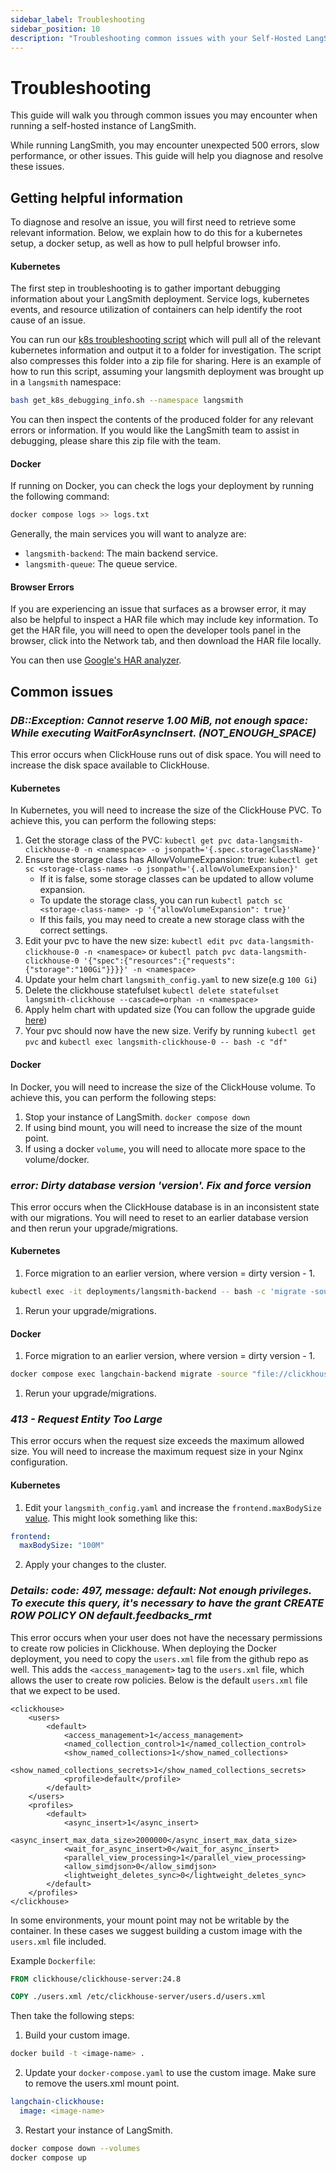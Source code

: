 ```yaml
---
sidebar_label: Troubleshooting
sidebar_position: 10
description: "Troubleshooting common issues with your Self-Hosted LangSmith instance."
---
```


# Troubleshooting

This guide will walk you through common issues you may encounter when running a self-hosted instance of LangSmith.

While running LangSmith, you may encounter unexpected 500 errors, slow performance, or other issues. This guide will help you diagnose and resolve these issues.

## Getting helpful information
To diagnose and resolve an issue, you will first need to retrieve some relevant information. Below, we explain how to do this for a kubernetes setup, a docker setup, as well as how to pull helpful browser info.

#### Kubernetes

The first step in troubleshooting is to gather important debugging information about your LangSmith deployment. Service logs, kubernetes events, and resource utilization of containers can help identify the root cause of an issue.

You can run our [k8s troubleshooting script](https://github.com/langchain-ai/helm/blob/main/charts/langsmith/scripts/get_k8s_debugging_info.sh) which will pull all of the relevant kubernetes information and output it to a folder for investigation. The script also compresses this folder into a zip file for sharing. Here is an example of how to run this script, assuming your langsmith deployment was brought up in a `langsmith` namespace:
```bash
bash get_k8s_debugging_info.sh --namespace langsmith
```
You can then inspect the contents of the produced folder for any relevant errors or information. If you would like the LangSmith team to assist in debugging, please share this zip file with the team. 

#### Docker

If running on Docker, you can check the logs your deployment by running the following command:

```bash
docker compose logs >> logs.txt
```

Generally, the main services you will want to analyze are:

- `langsmith-backend`: The main backend service.
- `langsmith-queue`: The queue service.

#### Browser Errors

If you are experiencing an issue that surfaces as a browser error, it may also be helpful to inspect a HAR file which may include key information. To get the HAR file, you will need to open the developer tools panel in the browser, click into the Network tab, and then download the HAR file locally.

You can then use [Google's HAR analyzer](https://toolbox.googleapps.com/apps/har_analyzer/).   

## Common issues

### _DB::Exception: Cannot reserve 1.00 MiB, not enough space: While executing WaitForAsyncInsert. (NOT_ENOUGH_SPACE)_

This error occurs when ClickHouse runs out of disk space. You will need to increase the disk space available to ClickHouse.

#### Kubernetes

In Kubernetes, you will need to increase the size of the ClickHouse PVC. To achieve this, you can perform the following steps:

1. Get the storage class of the PVC: `kubectl get pvc data-langsmith-clickhouse-0 -n <namespace> -o jsonpath='{.spec.storageClassName}'`
1. Ensure the storage class has AllowVolumeExpansion: true: `kubectl get sc <storage-class-name> -o jsonpath='{.allowVolumeExpansion}'`
   - If it is false, some storage classes can be updated to allow volume expansion.
   - To update the storage class, you can run `kubectl patch sc <storage-class-name> -p '{"allowVolumeExpansion": true}'`
   - If this fails, you may need to create a new storage class with the correct settings.
1. Edit your pvc to have the new size: `kubectl edit pvc data-langsmith-clickhouse-0 -n <namespace>` or `kubectl patch pvc data-langsmith-clickhouse-0 '{"spec":{"resources":{"requests":{"storage":"100Gi"}}}}' -n <namespace>`
1. Update your helm chart `langsmith_config.yaml` to new size(e.g `100 Gi`)
1. Delete the clickhouse statefulset `kubectl delete statefulset langsmith-clickhouse --cascade=orphan -n <namespace>`
1. Apply helm chart with updated size (You can follow the upgrade guide [here](./upgrades))
1. Your pvc should now have the new size. Verify by running `kubectl get pvc` and `kubectl exec langsmith-clickhouse-0 -- bash -c "df"`

#### Docker

In Docker, you will need to increase the size of the ClickHouse volume. To achieve this, you can perform the following steps:

1. Stop your instance of LangSmith. `docker compose down`
1. If using bind mount, you will need to increase the size of the mount point.
1. If using a docker `volume`, you will need to allocate more space to the volume/docker.

### _error: Dirty database version 'version'. Fix and force version_

This error occurs when the ClickHouse database is in an inconsistent state with our migrations. You will need to reset to an earlier database version and then rerun your upgrade/migrations.

#### Kubernetes

1. Force migration to an earlier version, where version = dirty version - 1.

```bash
kubectl exec -it deployments/langsmith-backend -- bash -c 'migrate -source "file://clickhouse/migrations" -database "clickhouse://$CLICKHOUSE_HOST:$CLICKHOUSE_NATIVE_PORT?username=$CLICKHOUSE_USER&password=$CLICKHOUSE_PASSWORD&database=$CLICKHOUSE_DB&x-multi-statement=true&x-migrations-table-engine=MergeTree&secure=$CLICKHOUSE_TLS" force <version>'
```

1. Rerun your upgrade/migrations.

#### Docker

1. Force migration to an earlier version, where version = dirty version - 1.

```bash
docker compose exec langchain-backend migrate -source "file://clickhouse/migrations" -database "clickhouse://$CLICKHOUSE_HOST:$CLICKHOUSE_NATIVE_PORT?username=$CLICKHOUSE_USER&password=$CLICKHOUSE_PASSWORD&database=$CLICKHOUSE_DB&x-multi-statement=true&x-migrations-table-engine=MergeTree&secure=$CLICKHOUSE_TLS" force <version>
```

1. Rerun your upgrade/migrations.

### _413 - Request Entity Too Large_

This error occurs when the request size exceeds the maximum allowed size. You will need to increase the maximum request size in your Nginx configuration.

#### Kubernetes

1. Edit your `langsmith_config.yaml` and increase the `frontend.maxBodySize` [value](https://github.com/langchain-ai/helm/blob/main/charts/langsmith/values.yaml#L519).
   This might look something like this:

```yaml
frontend:
  maxBodySize: "100M"
```

2. Apply your changes to the cluster.

### _Details: code: 497, message: default: Not enough privileges. To execute this query, it's necessary to have the grant CREATE ROW POLICY ON default.feedbacks_rmt_

This error occurs when your user does not have the necessary permissions to create row policies in Clickhouse. When deploying the Docker deployment, you need to copy the `users.xml` file from the github repo as well.
This adds the `<access_management>` tag to the `users.xml` file, which allows the user to create row policies. Below is the default `users.xml` file that we expect to be used.

```
<clickhouse>
    <users>
        <default>
            <access_management>1</access_management>
            <named_collection_control>1</named_collection_control>
            <show_named_collections>1</show_named_collections>
            <show_named_collections_secrets>1</show_named_collections_secrets>
            <profile>default</profile>
        </default>
    </users>
    <profiles>
        <default>
            <async_insert>1</async_insert>
            <async_insert_max_data_size>2000000</async_insert_max_data_size>
            <wait_for_async_insert>0</wait_for_async_insert>
            <parallel_view_processing>1</parallel_view_processing>
            <allow_simdjson>0</allow_simdjson>
            <lightweight_deletes_sync>0</lightweight_deletes_sync>
        </default>
    </profiles>
</clickhouse>
```

In some environments, your mount point may not be writable by the container. In these cases we suggest building a custom image with the `users.xml` file included.

Example `Dockerfile`:

```Dockerfile
FROM clickhouse/clickhouse-server:24.8

COPY ./users.xml /etc/clickhouse-server/users.d/users.xml
```

Then take the following steps:

1. Build your custom image.

```bash
docker build -t <image-name> .
```

2. Update your `docker-compose.yaml` to use the custom image. Make sure to remove the users.xml mount point.

```yaml
langchain-clickhouse:
  image: <image-name>
```

3. Restart your instance of LangSmith.

```bash
docker compose down --volumes
docker compose up
```
